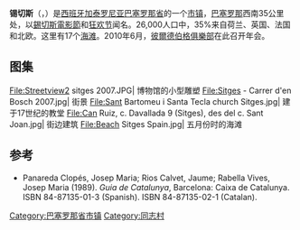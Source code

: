 {{Infobox settlement
| name                    = 锡切斯
| native_name             = Sitges
| native_name_lang        = ca
| settlement_type         = {{ESP}}[[市镇_(西班牙)|市镇]]
| image_skyline           = Ansicht 1.jpg
| image_alt               =
| image_caption           = 锡切斯上空照
| image_flag              = Sitges Spain.svg
| flag_size               = 145px
| image_shield            = Escut de Sitges.svg
| shield_size             = 65px
| pushpin_map             = Spain
| pushpin_map_caption     = 锡切斯在西班牙的位置
| subdivision_type        = 国家
| subdivision_name        = {{ESP}}
| subdivision_type1       = [[西班牙自治區|自治区]]
| subdivision_name1       = {{Flag|Catalonia}}
| subdivision_type2       = [[西班牙省份|省份]]
| subdivision_name2       = [[巴塞罗那省|巴塞罗那省]]
| elevation_m             = 10
| area_total_km2          = 43.85
| population_total        = 27668
| population_as_of        = 2009
| population_density_km2  = auto
| timezone                = [[欧洲中部时间|CET]]
| utc_offset              = +1
| timezone_DST            = [[欧洲中部夏令时间|CEST]]
}}
'''锡切斯'''（{{lang-ca|Sitges}}，{{IPA-ca|ˈsidʒəs}}）是[[西班牙|西班牙]][[加泰罗尼亚|加泰罗尼亚]][[巴塞罗那省|巴塞罗那省]]的一个[[市镇_(西班牙)|市镇]]，[[巴塞罗那|巴塞罗那]]西南35公里处，以[[錫切斯電影節|錫切斯電影節]]和[[狂欢节|狂欢节]]闻名。26,000人口中，35%来自荷兰、英国、法国和北欧。这里有17个[[海滩|海滩]]。2010年6月，[[彼爾德伯格會議|彼爾德伯格俱樂部]]在此召开年会。

== 图集 == 
<gallery mode="packed" heights="130">
File:Streetview2 sitges 2007.JPG| 博物馆的小型雕塑
File:Sitges - Carrer d'en Bosch 2007.jpg| 街景
File:Sant Bartomeu i Santa Tecla church Sitges.jpg| 建于17世纪的教堂
File:Can Ruiz, c. Davallada 9 (Sitges), des del c. Sant Joan.jpg| 街边建筑
File:Beach Sitges Spain.jpg| 五月份时的海滩
</gallery>

== 参考 ==
{{Reflist}}
{{Refbegin}}
* Panareda Clopés, Josep Maria; Rios Calvet, Jaume; Rabella Vives, Josep Maria (1989). ''Guia de Catalunya'', Barcelona: Caixa de Catalunya. ISBN 84-87135-01-3 (Spanish). ISBN 84-87135-02-1 (Catalan).
{{Refend}}

{{Commons|Sitges}}

[[Category:巴塞罗那省市镇|Category:巴塞罗那省市镇]]
[[Category:同志村|Category:同志村]]